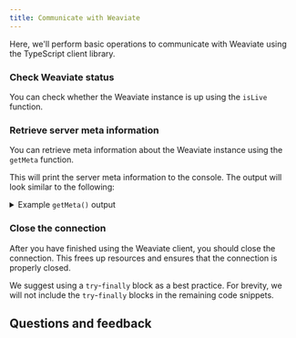```yaml
---
title: Communicate with Weaviate
---
```



Here, we'll perform basic operations to communicate with Weaviate using the TypeScript client library.

### <i class="fa-solid fa-code"></i> Check Weaviate status

You can check whether the Weaviate instance is up using the `isLive` function.

<FilteredTextBlock
  text={TSCode}
  startMarker="// PollLiveness"
  endMarker="// END PollLiveness"
  language="ts"
/>

### <i class="fa-solid fa-code"></i> Retrieve server meta information

You can retrieve meta information about the Weaviate instance using the `getMeta` function.

<FilteredTextBlock
  text={TSCode}
  startMarker="// GetMeta"
  endMarker="// END GetMeta"
  language="ts"
/>

This will print the server meta information to the console. The output will look similar to the following:

<details>
  <summary>Example <code>getMeta()</code> output</summary>

<FilteredTextBlock
  text={TSCode}
  startMarker="// OutputGetMeta"
  endMarker="// END OutputGetMeta"
  language="ts"
/>
</details>

### <i class="fa-solid fa-code"></i> Close the connection

After you have finished using the Weaviate client, you should close the connection. This frees up resources and ensures that the connection is properly closed.

We suggest using a `try`-`finally` block as a best practice. For brevity, we will not include the `try`-`finally` blocks in the remaining code snippets.

<FilteredTextBlock
  text={TSCode}
  startMarker="// TryFinallyCloseDemo"
  endMarker="// END TryFinallyCloseDemo"
  language="ts"
/>

## Questions and feedback


<DocsFeedback/>
